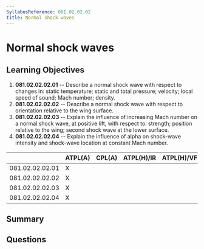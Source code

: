 ```yaml
---
SyllabusReference: 081.02.02.02
Title: Normal shock waves
---
```


# Normal shock waves

## Learning Objectives

1. **081.02.02.02.01** -- Describe a normal shock wave with respect to changes
   in: static temperature; static and total pressure; velocity; local speed of
   sound; Mach number; density.
2. **081.02.02.02.02** -- Describe a normal shock wave with respect to
   orientation relative to the wing surface.
3. **081.02.02.02.03** -- Explain the influence of increasing Mach number on a
   normal shock wave, at positive lift, with respect to: strength; position
   relative to the wing; second shock wave at the lower surface.
4. **081.02.02.02.04** -- Explain the influence of alpha on shock-wave intensity
   and shock-wave location at constant Mach number.

|                 | ATPL(A) | CPL(A) | ATPL(H)/IR | ATPL(H)/VFR | CPL(H) | IR  | CBIR(A) |
| --------------- | ------- | ------ | ---------- | ----------- | ------ | --- | ------- |
| 081.02.02.02.01 | X       |        |            |             |        |     |         |
| 081.02.02.02.02 | X       |        |            |             |        |     |         |
| 081.02.02.02.03 | X       |        |            |             |        |     |         |
| 081.02.02.02.04 | X       |        |            |             |        |     |         |

## Summary

## Questions
